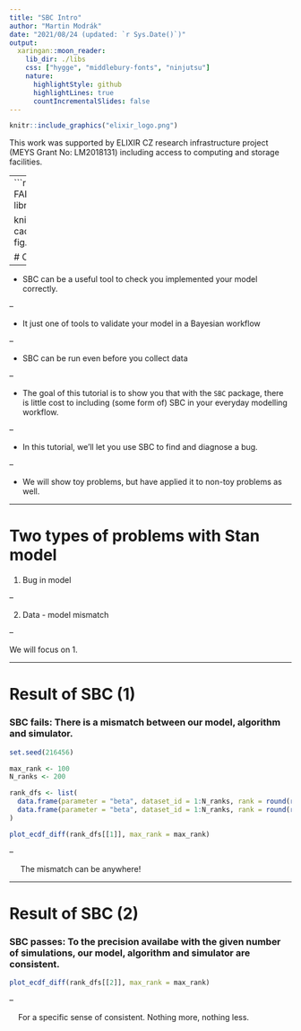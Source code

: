 ```yaml
---
title: "SBC Intro"
author: "Martin Modrák"
date: "2021/08/24 (updated: `r Sys.Date()`)"
output:
  xaringan::moon_reader:
    lib_dir: ./libs
    css: ["hygge", "middlebury-fonts", "ninjutsu"]
    nature:
      highlightStyle: github
      highlightLines: true
      countIncrementalSlides: false
---
```



```r
knitr::include_graphics("elixir_logo.png")
```


This work was supported by ELIXIR CZ research infrastructure project (MEYS Grant No: LM2018131) including access to computing and storage facilities.

---
```r
options(htmltools.dir.version = FALSE)
library(SBC)
library(ggplot2)

knitr::opts_chunk$set(echo=FALSE, cache = TRUE, fig.width = 7, fig.height=4)
```


# Context

--

- SBC can be a useful tool to check you implemented your model correctly.

--

- It just one of tools to validate your model in a Bayesian workflow

--

- SBC can be run even before you collect data

--

- The goal of this tutorial is to show you that with the `SBC` package,
there is little cost to including (some form of) SBC in your everyday modelling workflow.

--

- In this tutorial, we'll let you use SBC to find and diagnose a bug.

--

- We will show toy problems, but have applied it to non-toy problems as well.

---

# Two types of problems with Stan model

1. Bug in model 

--

2. Data - model mismatch 

--

We will focus on 1.

---

# Result of SBC (1)

### SBC fails: There is a mismatch between our model, algorithm and simulator.

```r
set.seed(216456)

max_rank <- 100
N_ranks <- 200

rank_dfs <- list(
  data.frame(parameter = "beta", dataset_id = 1:N_ranks, rank = round(rbeta(N_ranks, shape1 = 0.8, shape2 = 1.2) * max_rank)),
  data.frame(parameter = "beta", dataset_id = 1:N_ranks, rank = round(rbeta(N_ranks, shape1 = 1, shape2 = 1) * max_rank))
)

plot_ecdf_diff(rank_dfs[[1]], max_rank = max_rank)
```


--

&nbsp;&nbsp;&nbsp;&nbsp; The mismatch can be anywhere!

---

# Result of SBC (2)


### SBC passes: To the precision availabe with the given number of simulations, our model, algorithm and simulator are consistent.

```r
plot_ecdf_diff(rank_dfs[[2]], max_rank = max_rank)
```


--

&nbsp;&nbsp;&nbsp;&nbsp;For a specific sense of consistent. Nothing more, nothing less.


